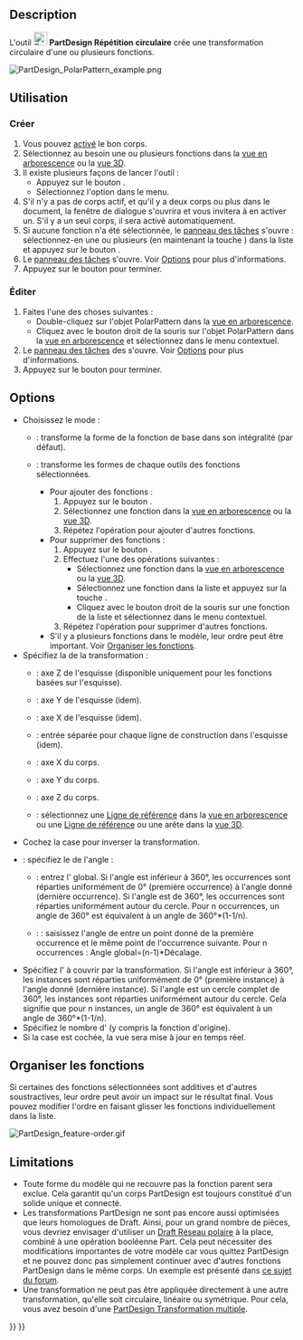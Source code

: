 <languages/>

{{Docnav/fr
|[[PartDesign_LinearPattern/fr|Répétition linéaire]]
|[[PartDesign_MultiTransform/fr|Transformation multiple]]
|[[PartDesign_Workbench/fr|Atelier PartDesign]]
|IconL=PartDesign_LinearPattern.svg
|IconR=PartDesign_MultiTransform.svg
|IconC=Workbench_PartDesign.svg
}}

{{GuiCommand/fr
|Name=PartDesign_PolarPattern
|Name/fr=PartDesign Répétition circulaire
|MenuLocation=PartDesign → Appliquer une transformation → Répétition circulaire
|Workbenches=[[PartDesign_Workbench/fr|PartDesign]]
|SeeAlso=[[PartDesign_MultiTransform/fr|PartDesign Transformation multiple]]
}}

==Description==

L'outil [[Image:PartDesign_PolarPattern.svg|24px]] '''PartDesign Répétition circulaire''' crée une transformation circulaire d'une ou plusieurs fonctions.

[[File:PartDesign PolarPattern example.png|none]]
{{Caption|Une cavité de forme oblongue (B) réalisée sur une protrusion (A, également appelé ''support'') est utilisée par une transformation circulaire.<br>
Le résultat (C) est illustré à droite.}}

<span id="Usage"></span>
==Utilisation==

<span id="Create"></span>
=== Créer ===

# Vous pouvez [[PartDesign_Body/fr#Statut_actif|activé]] le bon corps.
# Sélectionnez au besoin une ou plusieurs fonctions dans la [[Tree_view/fr|vue en arborescence]] ou la [[3D_view/fr|vue 3D]].
# Il existe plusieurs façons de lancer l'outil :
#* Appuyez sur le bouton {{Button|[[Image:PartDesign_PolarPattern.svg|16px]] [[PartDesign_PolarPattern/fr|Répétition circulaire]]}}.
#* Sélectionnez l'option {{MenuCommand|PartDesign → Appliquer une transformation → [[Image:PartDesign_PolarPattern.svg|16px]] Répétition circulaire}} dans le menu.
# S'il n'y a pas de corps actif, et qu'il y a deux corps ou plus dans le document, la fenêtre de dialogue {{MenuCommand|Corps actif requis}} s'ouvrira et vous invitera à en activer un. S'il y a un seul corps, il sera activé automatiquement.
# Si aucune fonction n'a été sélectionnée, le [[Task_panel/fr|panneau des tâches]] {{MenuCommand|Sélectionner une fonction}} s'ouvre : sélectionnez-en une ou plusieurs (en maintenant la touche {{KEY|Ctrl}}) dans la liste et appuyez sur le bouton {{Button|OK}}.
# Le [[Task_panel/fr|panneau des tâches]] {{MenuCommand|Paramètres de la répétition circulaire}} s'ouvre. Voir [[#Options|Options]] pour plus d'informations.
# Appuyez sur le bouton {{Button|OK}} pour terminer.

<span id="Edit"></span>
=== Éditer ===

# Faites l'une des choses suivantes :
#* Double-cliquez sur l'objet PolarPattern dans la [[Tree_view/fr|vue en arborescence]].
#* Cliquez avec le bouton droit de la souris sur l'objet PolarPattern dans la [[Tree_view/fr|vue en arborescence]] et sélectionnez {{MenuCommand|Paramètres de la répétition circulaire}} dans le menu contextuel.
# Le [[Task_panel/fr|panneau des tâches]] des {{MenuCommand|Paramètres de la répétition circulaire}} s'ouvre. Voir [[#Options|Options]] pour plus d'informations.
# Appuyez sur le bouton {{Button|OK}} pour terminer.

==Options==

* Choisissez le mode :
** {{MenuCommand|Transformer le corps}} : transforme la forme de la fonction de base dans son intégralité (par défaut). {{Version/fr|1.0}}
** {{MenuCommand|Transformer les formes des outils}} : transforme les formes de chaque outils des fonctions sélectionnées.
*** Pour ajouter des fonctions :
***# Appuyez sur le bouton {{Button|Ajouter une fonction}}.
***# Sélectionnez une fonction dans la [[Tree_view/fr|vue en arborescence]] ou la [[3D_view/fr|vue 3D]].
***# Répétez l'opération pour ajouter d'autres fonctions.
*** Pour supprimer des fonctions :
***# Appuyez sur le bouton {{Button|Supprimer une fonction}}.
***# Effectuez l'une des opérations suivantes :
***#* Sélectionnez une fonction dans la [[Tree_view/fr|vue en arborescence]] ou la [[3D_view/fr|vue 3D]].
***#* Sélectionnez une fonction dans la liste et appuyez sur la touche {{KEY|Suppr}}.
***#* Cliquez avec le bouton droit de la souris sur une fonction de la liste et sélectionnez {{MenuCommand|Supprimer}} dans le menu contextuel.
***# Répétez l'opération pour supprimer d'autres fonctions.
*** S'il y a plusieurs fonctions dans le modèle, leur ordre peut être important. Voir [[#Organiser_les_fonctions|Organiser les fonctions]].
* Spécifiez la {{MenuCommand|Axe}} de la transformation :
** {{MenuCommand|Axe normal à l'esquisse}} : axe Z de l'esquisse (disponible uniquement pour les fonctions basées sur l'esquisse).
** {{MenuCommand|Axe vertical de l'esquisse}} : axe Y de l'esquisse (idem).
** {{MenuCommand|Axe horizontal de l'esquisse}} : axe X de l'esquisse (idem).
** {{MenuCommand|Ligne de construction #}} : entrée séparée pour chaque ligne de construction dans l'esquisse (idem).
** {{MenuCommand|Axe X}} : axe X du corps.
** {{MenuCommand|Axe Y}} : axe Y du corps.
** {{MenuCommand|Axe Z}} : axe Z du corps.
** {{MenuCommand|Sélectionner une référence...}} : sélectionnez une [[PartDesign_Line/fr|Ligne de référence]] dans la [[Tree_view/fr|vue en arborescence]] ou une [[PartDesign_Line/fr|Ligne de référence]] ou une arête dans la [[3D_view/fr|vue 3D]].
* Cochez la case {{MenuCommand|Inverser la direction}} pour inverser la transformation.
* {{Version/fr|1.0}} : spécifiez le {{MenuCommand|Mode}} de l'angle  :
** {{MenuCommand|Angle global}} : entrez l'{{MenuCommand|Angle}} global. Si l'angle est inférieur à 360°, les occurrences sont réparties uniformément de 0° (première occurrence) à l'angle donné (dernière occurrence). Si l'angle est de 360°, les occurrences sont réparties uniformément autour du cercle. Pour n occurrences, un angle de 360° est équivalent à un angle de 360°*(1-1/n).
** {{Version/fr|1.0}} : {{MenuCommand|Angle de décalage}} : saisissez l'angle de {{MenuCommand|Décalage}} entre un point donné de la première occurrence et le même point de l'occurrence suivante. Pour n occurrences : Angle global=(n-1)*Décalage.
* Spécifiez l'{{MenuCommand|Angle}} à couvrir par la transformation. Si l'angle est inférieur à 360°, les instances sont réparties uniformément de 0° (première instance) à l'angle donné (dernière instance). Si l'angle est un cercle complet de 360°, les instances sont réparties uniformément autour du cercle. Cela signifie que pour n instances, un angle de 360° est équivalent à un angle de 360°*(1-1/n).
* Spécifiez le nombre d'{{MenuCommand|Occurrences}} (y compris la fonction d'origine).
* Si la case {{MenuCommand|Mettre à jour la vue}} est cochée, la vue sera mise à jour en temps réel.

<span id="Ordering_features"></span>
== Organiser les fonctions ==

Si certaines des fonctions sélectionnées sont additives et d'autres soustractives, leur ordre peut avoir un impact sur le résultat final. Vous pouvez modifier l'ordre en faisant glisser les fonctions individuellement dans la liste.

[[File:PartDesign_feature-order.gif]]
{{Caption|Effet de l'ordre des fonctionnalités}}

==Limitations==

<div class="mw-translate-fuzzy">
* Toute forme du modèle qui ne recouvre pas la fonction parent sera exclue. Cela garantit qu'un corps PartDesign est toujours constitué d'un solide unique et connecté.
* Les transformations PartDesign ne sont pas encore aussi optimisées que leurs homologues de Draft. Ainsi, pour un grand nombre de pièces, vous devriez envisager d'utiliser un [[Draft_PolarArray/fr|Draft Réseau polaire]] à la place, combiné à une opération booléenne Part. Cela peut nécessiter des modifications importantes de votre modèle car vous quittez PartDesign et ne pouvez donc pas simplement continuer avec d'autres fonctions PartDesign dans le même corps. Un exemple est présenté dans [https://forum.freecadweb.org/viewtopic.php?f=3&t=55192 ce sujet du forum].
* Une transformation ne peut pas être appliquée directement à une autre transformation, qu'elle soit circulaire, linéaire ou symétrique. Pour cela, vous avez besoin d'une [[PartDesign_MultiTransform/fr|PartDesign Transformation multiple]].
</div>


{{Docnav/fr
|[[PartDesign_LinearPattern/fr|Répétition linéaire]]
|[[PartDesign_MultiTransform/fr|Transformation multiple]]
|[[PartDesign_Workbench/fr|Atelier PartDesign]]
|IconL=PartDesign_LinearPattern.svg
|IconR=PartDesign_MultiTransform.svg
|IconC=Workbench_PartDesign.svg
}}

{{PartDesign Tools navi{{#translation:}}}}
{{Userdocnavi{{#translation:}}}}